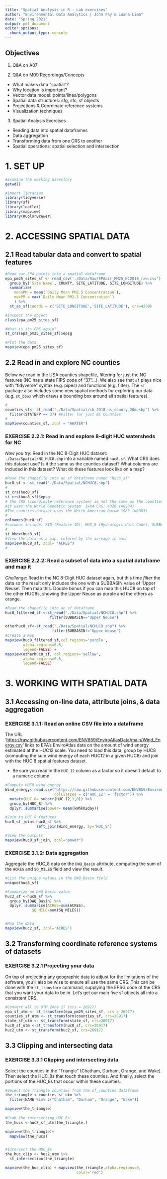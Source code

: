 ```yaml
---
title: "Spatial Analysis in R - Lab exercises"
author: "Environmental Data Analytics | John Fay & Luana Lima"
date: "Spring 2021"
output: pdf_document
editor_options:
  chunk_output_type: console
---
```


## Objectives
1. Q&A on A07

2. Q&A on M09 Recordings/Concepts
 * What makes data "spatial"?
 * Why location is important? 
 * Vector data model: points/lines/polygons
 * Spatial data structures: sfg, sfc, sf objects
 * Projections & Coordinate reference systems
 * Visualization techniques

3. Spatial Analysis Exercises
 * Reading data into spatial dataframes
 * Data aggregation
 * Transforming data from one CRS to another
 * Spatial operations: spatial selection and intersection


# 1. SET UP
```r
#Examine the working directory
getwd()

#Import libraries
library(tidyverse)
library(sf)
library(leaflet)
library(mapview)
library(RColorBrewer)
```

# 2. ACCESSING SPATIAL DATA

## 2.1 Read tabular data and convert to spatial features
```r
#Read our EPA points into a spatial dataframe
epa_pm25_sites_sf <- read_csv('./Data/Raw/EPAair_PM25_NC2018_raw.csv') %>% 
  group_by(`Site Name`, COUNTY, SITE_LATITUDE, SITE_LONGITUDE) %>% 
  summarize(
    meanPM = mean(`Daily Mean PM2.5 Concentration`),
    maxPM = max(`Daily Mean PM2.5 Concentration`)
    ) %>% 
  st_as_sf(coords = c('SITE_LONGITUDE','SITE_LATITUDE'), crs=4269)

#Inspect the object
class(epa_pm25_sites_sf)

#What is its CRS again?
st_crs(epa_pm25_sites_sf)$epsg

#Plot the data
mapview(epa_pm25_sites_sf)
```

## 2.2 Read in and explore NC counties

Below we read in the USA counties shapefile, filtering for just the NC features (NC has a state FIPS code of "37"...). We also see that `sf` plays nice with "tidyverse" syntax (e.g. pipes) and functions (e.g. filter). The `sf` package also includes some new spatial methods for exploring our data (e.g. `st_bbox` which draws a bounding box around all spatial features).

```r
#
counties_sf<- st_read('./Data/Spatial/cb_2018_us_county_20m.shp') %>% 
  filter(STATEFP == 37) #Filter for just NC Counties
#
mapView(counties_sf, zcol = "AWATER")
```

### EXERCISE 2.2.1: Read in and explore 8-digit HUC watersheds for NC

*Now you try*: Read in the NC 8-Digit HUC dataset: `./Data/Spatial/NC_HUC8.shp` into a variable named `huc8_sf`. What CRS does this dataset use? Is it the same as the counties dataset? What columns are included in this dataset? What do these features look like on a map?

```r
#Read the shapefile into an sf dataframe named "huc8_sf"
huc8_sf <- st_read("./Data/Spatial/NCHUC8.shp")
#
st_crs(huc8_sf)
st_crs(huc8_sf)$epsg
# the CRS (coordinate reference system) is not the same as the counties dataset
#It uses the World Geodetic System  1984 CRS: 4326 (WGS84)
#The counties dataset uses the North American Datum 1983 (NAD83)
#
colnames(huc8_sf)
#columns include: FID (Feature ID), HUC_8 (Hydrologic Unit Code), SUBBASIN, ACRES, SQ_MILES, HU_8_STATE, DWQ_Basin, and geometry
#
st_bbox(huc8_sf)
#View the data as a map, colored by the acreage in each
mapview(huc8_sf, zcol= "ACRES")
#

```

### EXERCISE 2.2.2: Read a subset of data into a spatial dataframe and map it

*Challenge*: Read in the NC 8-Digit HUC dataset again, but this time *filter* the data so the result only includes the one with a SUBBASIN value of 'Upper Neuse'. Then map this. Double bonus if you can map this HUC8 on top of the other HUC8s, showing the Upper Neuse as purple and the others as orange.

```r
#Read the shapefile into an sf dataframe
huc8_filtered_sf <-st_read("./Data/Spatial/NCHUC8.shp") %>%
                    filter(SUBBASIN=="Upper Neuse")

otherhuc8_sf<-st_read("./Data/Spatial/NCHUC8.shp") %>%
                     filter(SUBBASIN!="Upper Neuse")
#Create a map
mapview(huc8_filtered_sf,col.regions='purple',
        alpha.regions=0.5,
        legend=FALSE) +
mapview(otherhuc8_sf, col.regions='yellow',
        alpha.regions=0.5,
        legend=FALSE)

```


# 3. WORKING WITH SPATIAL DATA

## 3.1 Accessing on-line data, attribute joins, & data aggregation

### EXERCISE 3.1.1: Read an online CSV file into a dataframe
The URL '<https://raw.githubusercontent.com/ENV859/EnviroAtlasData/main/Wind_Energy.csv>' links to EPA's EnviroAtlas data on the amount of wind energy estimated at the HUC12 scale. You need to load this data, group by HUC8 (computing the sum wind energy of each HUC12 in a given HUC8) and join with the HUC 8 spatial features dataset. 

* Be sure you read in the `HUC_12` column as a factor so it doesn't default to a numeric column.

```r
#Compute HUC8 wind energy
Wind_energy<-read.csv("https://raw.githubusercontent.com/ENV859/EnviroAtlasData/main/Wind_Energy.csv",
                      colClasses = c('HUC_12' = 'factor')) %>%
  mutate(HUC_8= substr(HUC_12,1,8)) %>%
  group_by(HUC_8) %>%
  dplyr::summarise(power= mean(kWhkm2day))

#Join to HUC_8 features
huc8_sf_join<-huc8_sf %>%
              left_join(Wind_energy, by='HUC_8')

#View the outputs
mapview(huc8_sf_join, zcol="power")


```

### EXERCISE 3.1.2: Data aggregation
Aggregate the HUC_8 data on the `DWQ_Basin` attribute, computing the sum of the `ACRES` and `SQ_MILES` field and view the result.

```r
#List the unique values in the DWQ_Basin field
unique(huc8_sf)

#Summarize on DWQ Basin value
huc2_sf <-huc8_sf %>%
  group_by(DWQ_Basin) %>%
  dplyr::summarise(ACRES=sum(ACRES),
            SQ_MILE=sum(SQ_MILES))


#Map the data
mapview(huc2_sf, zcol='ACRES')

```

## 3.2 Transforming coordinate reference systems of datasets

### EXERCISE 3.2.1 Projecting your data

On top of projecting any geographic data to adjust for the limitations of the software, you'll also be wise to ensure all use the same CRS. This can be done with the `st_transform` command, supplying the EPSG code of the CRS that you want your data to be in. Let's get our main five sf objects all into a consistent CRS.

```r
#Convert all to UTM Zone 17 (crs = 26917)
epa_sf_utm <- st_transform(epa_pm25_sites_sf, crs = 26917)
counties_sf_utm <- st_transform(counties_sf, crs=26917)
state_sf_utm <- st_transform(state_sf, crs=26917)   
huc8_sf_utm <-st_transform(huc8_sf, crs=26917)     
huc2_utm <- st_transform(huc2_sf, crs=26917)       
```

## 3.3 Clipping and intersecting data

### EXERCISE 3.3.1 Clipping and intersecting data
Select the counties in the "Triangle" (Chatham, Durham, Orange, and Wake). Then select the HUC_8s that touch these counties. And finally, select the portions of the HUC_8s that occur within these counties.

```r
#Select the Triangle counties from the sf_counties dataframe
the_triangle <-counties_sf_utm %>%
  filter(NAME %in% c("Chatham", "Durham", "Orange", "Wake"))

mapview(the_triangle)
  
#Grab the intersecting HUC_8s
the_hucs <-huc8_sf_utm[the_triangle,]

mapview(the_triangle)+
  mapview(the_hucs)


#Intersect the HUC_8s
the_huc_clip <- huc2_utm %>%
  st_intersection(the_triangle) 

mapview(the_huc_clip) + mapview(the_triangle,alpha.regions=0,
                                color='red')

```

